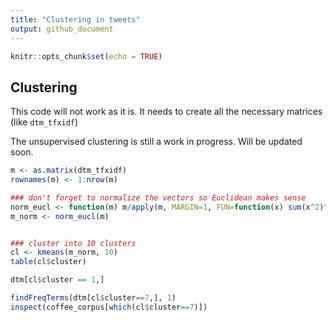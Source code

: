 ```yaml
---
title: "Clustering in tweets"
output: github_document
---
```


```r
knitr::opts_chunk$set(echo = TRUE)
```



## Clustering

This code will not work as it is. It needs to create all the necessary matrices (like `dtm_tfxidf`)

The unsupervised clustering is still a work in progress. Will be updated soon.

```r
m <- as.matrix(dtm_tfxidf)
rownames(m) <- 1:nrow(m)

### don't forget to normalize the vectors so Euclidean makes sense
norm_eucl <- function(m) m/apply(m, MARGIN=1, FUN=function(x) sum(x^2)^.5)
m_norm <- norm_eucl(m)


### cluster into 10 clusters
cl <- kmeans(m_norm, 10)
table(cl$cluster)
```
```r
dtm[cl$cluster == 1,]

findFreqTerms(dtm[cl$cluster==7,], 1)
inspect(coffee_corpus[which(cl$cluster==7)])
```

